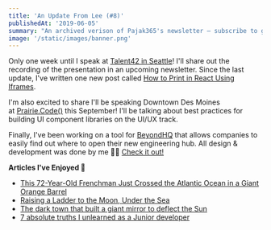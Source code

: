```yaml
---
title: 'An Update From Lee (#8)'
publishedAt: '2019-06-05'
summary: "An archived verison of Pajak365's newsletter – subscribe to get early access."
image: '/static/images/banner.png'
---
```


Only one week until I speak at [Talent42 in Seattle](https://www.talent42.com/agenda/speakers/425777)!
I'll share out the recording of the presentation in an upcoming newsletter.
Since the last update, I've written one new post called [How to Print in React Using Iframes](/blog/how-to-print-in-react-using-iframes/).

I'm also excited to share I'll be speaking Downtown Des Moines at [Prairie.Code()](https://prairiecode.amegala.com/Speakers)
this September! I'll be talking about best practices for building UI component libraries
on the UI/UX track.

Finally, I've been working on a tool for [BeyondHQ](https://www.beyondhq.co/geo-eval) that allows companies to easily find out
where to open their new engineering hub. All design & development was done by me 💁🏻‍
[Check it out!](https://www.beyondhq.co/geo-eval)

**Articles I've Enjoyed 📝**

- [This 72-Year-Old Frenchman Just Crossed the Atlantic Ocean in a Giant Orange Barrel](<http://[https://www.popularmechanics.com/adventure/outdoors/a27396168/frenchman-crosses-atlantic-ocean-in-barrel/](https://www.popularmechanics.com/adventure/outdoors/a27396168/frenchman-crosses-atlantic-ocean-in-barrel/)>)
- [Raising a Ladder to the Moon, Under the Sea](https://blogs.microsoft.com/today-in-tech/raising-a-ladder-to-the-moon-under-the-sea/)
- [The dark town that built a giant mirror to deflect the Sun](http://www.bbc.com/future/story/20170314-the-town-that-built-a-mirror-to-catch-the-sun)
- [7 absolute truths I unlearned as a Junior developer](https://monicalent.com/blog/2019/06/03/absolute-truths-unlearned-as-junior-developer/)
